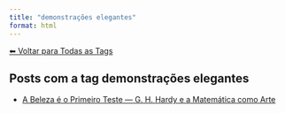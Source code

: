 ```yaml
---
title: "demonstrações elegantes"
format: html
---
```


[⬅ Voltar para Todas as Tags](../tags.qmd)

## Posts com a tag **demonstrações elegantes**

- [A Beleza é o Primeiro Teste — G. H. Hardy e a Matemática como Arte](/posts/matematica/beleza-matematica.html)
